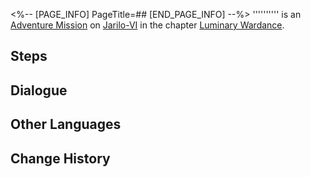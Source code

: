 <%-- [PAGE_INFO]
PageTitle=##
[END_PAGE_INFO] --%>
{{Stub|Dialogue.}}
{{Mission Infobox
|id            = 8025140
|title         = 
|image         = <!--Mission .png-->
|type          = Adventure
|event_name    = 
|chapter       = Luminary Wardance
|requirements  = [[Adventure Mission]] ''[[Even When Cheers Fade: Chapter 5]]'' completed
|summary       = <!--official mission summary from Fate's Atlas-->
|characters    = Trailblazer
|startLocation = [[Jarilo-VI]] - [[History and Culture Museum]]
|world         = Jarilo-VI
|area          = History and Culture Museum
|prev          = Even When Cheers Fade: Chapter 5
|next          = 
|rewards       = 
}}
'''''''''' is an [[Adventure Mission]] on [[Jarilo-VI]] in the chapter [[Luminary Wardance]].

==Steps==


<!--
==Gameplay Notes==

--><!--
==Trial Character==

-->
==Dialogue==
{{Stub Dialogue}}

{{Dialogue End}}

==Other Languages==
{{Other Languages
|en   = 
|zhs  = 
|zht  = 
|ja   = 
|ko   = 
|es   = 
|fr   = 
|ru   = 
|th   = 
|vi   = 
|de   = 
|id   = 
|pt   = 
}}

==Change History==
{{Change History|2.5}}
